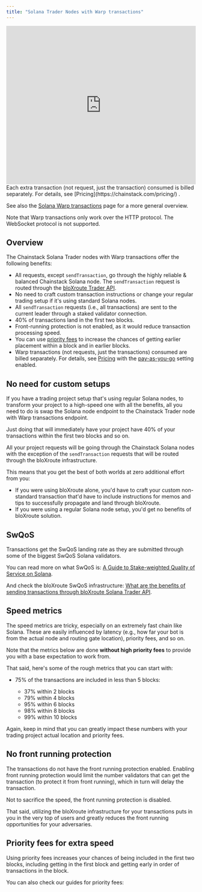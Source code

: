 ```yaml
---
title: "Solana Trader Nodes with Warp transactions"
---
```


<Frame>
  <iframe width="100%" height="420" src="https://www.youtube.com/embed/BCGqfXjHDac" title="Solana Trader nodes" frameborder="0" allow="accelerometer; autoplay; clipboard-write; encrypted-media; gyroscope; picture-in-picture; web-share" referrerpolicy="strict-origin-when-cross-origin" allowfullscreen></iframe>
</Frame>
Each extra transaction (not request, just the transaction) consumed is billed separately. For details, see [Pricing](https://chainstack.com/pricing/) .

See also the [Solana Warp transactions](https://chainstack.com/solana-trader-nodes/) page for a more general overview.

Note that Warp transactions only work over the HTTP protocol. The WebSocket protocol is not supported.

## Overview

The Chainstack Solana Trader nodes with Warp transactions offer the following benefits:

* All requests, except `sendTransaction`, go through the highly reliable & balanced Chainstack Solana node. The `sendTransaction` request is routed through the [bloXroute Trader API](https://bloxroute.com/products/solana-trader-api/).
* No need to craft custom transaction instructions or change your regular trading setup if it's using standard Solana nodes.
* All `sendTransaction` requests (i.e., all transactions) are sent to the current leader through a staked validator connection.
* 40% of transactions land in the first two blocks.
* Front-running protection is not enabled, as it would reduce transaction processing speed.
* You can use [priority fees](/docs/solana-how-to-priority-fees-faster-transactions) to increase the chances of getting earlier placement within a block and in earlier blocks.
* Warp transactions (not requests, just the transactions) consumed are billed separately. For details, see [Pricing](https://chainstack.com/pricing/) with the [pay-as-you-go](/docs/manage-your-billing) setting enabled.

## No need for custom setups

If you have a trading project setup that's using regular Solana nodes, to transform your project to a high-speed one with all the benefits, all you need to do is swap the Solana node endpoint to the Chainstack Trader node with Warp transactions endpoint.

Just doing that will immediately have your project have 40% of your transactions within the first two blocks and so on.

All your project requests will be going through the Chainstack Solana nodes with the exception of the `sendTransaction` requests that will be routed through the bloXroute infrastructure.

This means that you get the best of both worlds at zero additional effort from you:

* If you were using bloXroute alone, you'd have to craft your custom non-standard transaction that'd have to include instructions for memos and tips to successfully propagate and land through bloXroute.
* If you were using a regular Solana node setup, you'd get no benefits of bloXroute solution.

## SwQoS

Transactions get the SwQoS landing rate as they are submitted through some of the biggest SwQoS Solana validators.

You can read more on what SwQoS is: [A Guide to Stake-weighted Quality of Service on Solana](https://solana.com/developers/guides/advanced/stake-weighted-qos).

And check the bloXroute SwQoS infrastructure: [What are the benefits of sending transactions through bloXroute Solana Trader API](https://docs.bloxroute.com/solana/trader-api-v2/wiki/faq#q-what-are-the-benefits-of-sending-transactions-through-bloxroute-solana-trader-api-1).

## Speed metrics

The speed metrics are tricky, especially on an extremely fast chain like Solana. These are easily influenced by latency (e.g., how far your bot is from the actual node and routing gate location), priority fees, and so on.

Note that the metrics below are done **without high priority fees** to provide you with a base expectation to work from.

That said, here's some of the rough metrics that you can start with:

* 75% of the transactions are included in less than 5 blocks:

  * 37% within 2 blocks
  * 79% within 4 blocks
  * 95% within 6 blocks
  * 98% within 8 blocks
  * 99% within 10 blocks

Again, keep in mind that you can greatly impact these numbers with your trading project actual location and priority fees.

## No front running protection

The transactions do not have the front running protection enabled. Enabling front running protection would limit the number validators that can get the transaction (to protect it from front running), which in turn will delay the transaction.

Not to sacrifice the speed, the front running protection is disabled.

That said, utilizing the bloXroute infrastructure for your transactions puts in you in the very top of users and greatly reduces the front running opportunities for your adversaries.

## Priority fees for extra speed

Using priority fees increases your chances of being included in the first two blocks, including getting in the first block and getting early in order of transactions in the block.

You can also check our guides for priority fees:

<CardGroup cols={1}>
  <Card title="Solana: Priority fees for a Jupiter swap in Python" href="/docs/solana-priority-fees-for-a-jupiter-in-python"  icon="angle-right" horizontal iconType="solid" />
  <Card title="Solana: Estimate Priority Fees with getRecentPrioritizationFees" href="/docs/solana-estimate-priority-fees-getrecentprioritizationfees" icon="angle-right" horizontal iconType="solid" />
  <Card title="Solana: How to use Priority Fees to unlock faster transactions" href="/docs/solana-how-to-priority-fees-faster-transactions" icon="angle-right" horizontal iconType="solid" />
</CardGroup>
